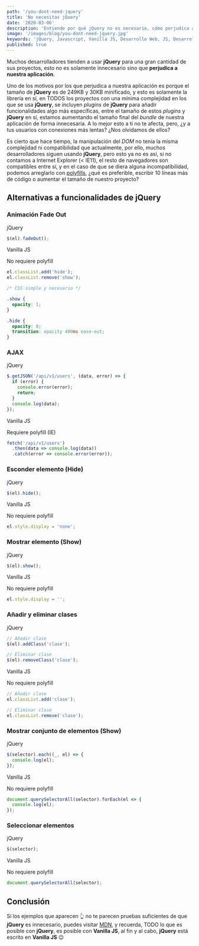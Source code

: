 ```yaml
---
path: '/you-dont-need-jquery'
title: 'No necesitas jQuery'
date: '2020-03-06'
description: 'Entiende por qué jQuery no es necesario, cómo perjudica a nuestras aplicaciones web y como se puede reemplazar con simple Javascript.'
image: '/images/blog/you-dont-need-jquery.jpg'
keywords: 'jQuery, Javascript, Vanilla JS, Desarrollo Web, JS, Desarrollo de software'
published: true
---
```



Muchos desarrolladores tienden a usar **jQuery** para una gran cantidad de sus proyectos, esto no es solamente innecesario sino que **perjudica a nuestra aplicación**.

Uno de los motivos por los que perjudica a nuestra aplicación es porque el tamaño de **jQuery** es de 249KB y 30KB minificado, y esto es solamente la librería en sí, en TODOS los proyectos con una mínima complejidad en los que se usa **jQuery**, se incluyen <em>plugins</em> de **jQuery** para añadir funcionalidades algo más específicas, entre el tamaño de estos <em>plugins</em> y **jQuery** en sí, estamos aumentando el tamaño final del <em>bundle</em> de nuestra aplicación de forma innecesaria. A lo mejor esto a ti no te afecta, pero, ¿y a tus usuarios con conexiones más lentas? ¿Nos olvidamos de ellos?

Es cierto que hace tiempo, la manipulación del <em>DOM</em> no tenía la misma complejidad ni compatibilidad que actualmente, por ello, muchos desarrolladores siguen usando **jQuery**, pero esto ya no es así, si no contamos a Internet Explorer (< IE11), el resto de navegadores son compatibles entre sí, y en el caso de que se diera alguna incompatibilidad, podemos arreglarlo con [polyfills](https://developer.mozilla.org/es/docs/Glossary/Polyfill), ¿qué es preferible, escribir 10 líneas más de código o aumentar el tamaño de nuestro proyecto?

<h2 id="jquery-alternatives">Alternativas a funcionalidades de jQuery</h2>

### Animación Fade Out

<CodeIndicatorTitle>
  <p>jQuery</p>
</CodeIndicatorTitle>

```js
$(el).fadeOut();
```

<CodeIndicatorTitle>
  <p>Vanilla JS</p>
  <p class="no__polyfill">No requiere polyfill</p>
</CodeIndicatorTitle>

```js
el.classList.add('hide');
el.classList.remove('show');
```

```css
/* CSS simple y necesario */

.show {
  opacity: 1;
}

.hide {
  opacity: 0;
  transition: opacity 400ms ease-out;
}
```

### AJAX

<CodeIndicatorTitle>
  <p>jQuery</p>
</CodeIndicatorTitle>

```js
$.getJSON('/api/v1/users', (data, error) => {
  if (error) {
    console.error(error);
    return;
  }
  console.log(data);
});
```

<CodeIndicatorTitle>
  <p>Vanilla JS</p>
  <p class="polyfill">Requiere polyfill (IE)</p>
</CodeIndicatorTitle>

```js
fetch('/api/v1/users')
  .then(data => console.log(data))
  .catch(error => console.error(error));
```

### Esconder elemento (Hide)

<CodeIndicatorTitle>
  <p>jQuery</p>
</CodeIndicatorTitle>

```js
$(el).hide();
```

<CodeIndicatorTitle>
  <p>Vanilla JS</p>
  <p class="no__polyfill">No requiere polyfill</p>
</CodeIndicatorTitle>

```js
el.style.display = 'none';
```

### Mostrar elemento (Show)

<CodeIndicatorTitle>
  <p>jQuery</p>
</CodeIndicatorTitle>

```js
$(el).show();
```

<CodeIndicatorTitle>
  <p>Vanilla JS</p>
  <p class="no__polyfill">No requiere polyfill</p>
</CodeIndicatorTitle>

```js
el.style.display = '';
```

### Añadir y eliminar clases

<CodeIndicatorTitle>
  <p>jQuery</p>
</CodeIndicatorTitle>

```js
// Añadir clase
$(el).addClass('clase');

// Eliminar clase
$(el).removeClass('clase');
```

<CodeIndicatorTitle>
  <p>Vanilla JS</p>
  <p class="no__polyfill">No requiere polyfill</p>
</CodeIndicatorTitle>

```js
// Añadir clase
el.classList.add('clase');

// Eliminar clase
el.classList.remove('clase');
```

### Mostrar conjunto de elementos (Show)

<CodeIndicatorTitle>
  <p>jQuery</p>
</CodeIndicatorTitle>

```js
$(selector).each((_, el) => {
  console.log(el);
});
```

<CodeIndicatorTitle>
  <p>Vanilla JS</p>
  <p class="no__polyfill">No requiere polyfill</p>
</CodeIndicatorTitle>

```js
document.querySelectorAll(selector).forEach(el => {
  console.log(el);
});
```

### Seleccionar elementos

<CodeIndicatorTitle>
  <p>jQuery</p>
</CodeIndicatorTitle>

```js
$(selector);
```

<CodeIndicatorTitle>
  <p>Vanilla JS</p>
  <p class="no__polyfill">No requiere polyfill</p>
</CodeIndicatorTitle>

```js
document.querySelectorAll(selector);
```

<h2 id="conclusion">Conclusión</h2>

Si los ejemplos que aparecen <span role="img" aria-label="arriba">👆</span> no te parecen pruebas suficientes de que **jQuery** es innecesario, puedes visitar [MDN](https://developer.mozilla.org/), y recuerda, TODO lo que es posible con **jQuery**, es posible con **Vanilla JS**, al fin y al cabo, **jQuery** está escrito en **Vanilla JS** <span role="img" aria-label="guiño de ojo">😉</span>
